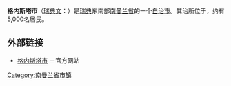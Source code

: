 {{Infobox Kommun|
fullname=Gnesta kommun|
coatofarms=[[Image:Gnesta_vapen.svg|100px]]|
county=[[南曼兰省|南曼兰省]]|
province=[[南曼兰|南曼兰]]|
capital={{link-en|格内斯塔|Gnesta}}|
map=[[Image:Gnesta_Municipality_in_Södermanland_County.png|200px]]|
arearank=第178名|
area=540.40|
arealand=462.66|
populationrank=第219名|
population=9,981|
densityrank=第168名|
populationdensity=21.6|
website=http://www.gnesta.se/|
footnotes=面积与人口统计数据来自[[瑞典统计局|瑞典统计局]]，截至2006年12月31日}}

'''格内斯塔市'''（[[瑞典文|瑞典文]]：{{lang|sv|''Gnesta kommun''}}）是[[瑞典|瑞典]]东南部[[南曼兰省|南曼兰省]]的一个[[瑞典自治市|自治市]]。其治所位于{{link-en|格内斯塔|Gnesta}}，约有5,000名居民。

==外部链接==
*[http://www.gnesta.se/ 格内斯塔市] {{Wayback|url=http://www.gnesta.se/ |date=20210326101233 }}－官方网站

{{Södermanland County}}
{{Localities in Gnesta Municipality}}

{{coord|59|03|N|17|18|E|region:SE_type:adm2nd|display=title}}

[[Category:南曼兰省市镇|Category:南曼兰省市镇]]